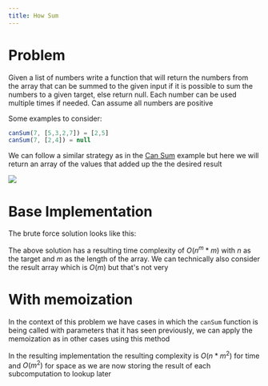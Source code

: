 ---
title: How Sum
---


# Problem

Given a list of numbers write a function that will return the numbers from the array that can be summed to the given input if it is possible to sum the numbers to a given target, else return null. Each number can be used multiple times if needed. Can assume all numbers are positive

Some examples to consider:

```js
canSum(7, [5,3,2,7]) = [2,5]
canSum(7, [2,4]) = null
```

We can follow a similar strategy as in the [Can Sum](./4-can-sum) example but here we will return an array of the values that added up the the desired result

![](@assets/how-sum-tree.png)

# Base Implementation

The brute force solution looks like this:

<Snippet path="dynamic-programming/memoization/how-sum.ts" />

The above solution has a resulting time complexity of $O(n^m * m)$ with $n$ as the target and $m$ as the length of the array. We can technically also consider the result array which is $O(m)$ but that's not very

# With memoization

In the context of this problem we have cases in which the `canSum` function is being called with parameters that it has seen previously, we can apply the memoization as in other cases using this method

<Snippet path="dynamic-programming/memoization/how-sum-memo.ts" />

In the resulting implementation the resulting complexity is $O(n * m^2)$ for time and $O(m^2)$ for space as we are now storing the result of each subcomputation to lookup later
